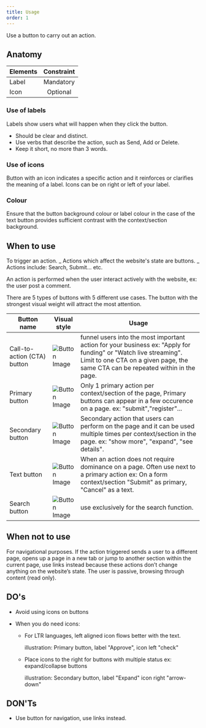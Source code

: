 ```yaml
---
title: Usage
order: 1
---
```



<Paragraph size="lead">Use a button to carry out an action.</Paragraph>

## Anatomy

| Elements | Constraint |
| -------- | :--------: |
| Label    | Mandatory  |
| Icon     |  Optional  |

### Use of labels

Labels show users what will happen when they click the button.

- Should be clear and distinct.
- Use verbs that describe the action, such as Send, Add or Delete.
- Keep it short, no more than 3 words.

### Use of icons

Button with an icon indicates a specific action and it reinforces or clarifies the meaning of a label.
Icons can be on right or left of your label.

### Colour

Ensure that the button background colour or label colour in the case of the text button provides sufficient contrast with the context/section background.

## When to use

To trigger an action. _ Actions which affect the website's state are buttons. _
Actions include: Search, Submit... etc.

An action is performed when the user interact actively with the website, ex: the user post a comment.

There are 5 types of buttons with 5 different use cases.
The button with the strongest visual weight will attract the most attention.

| Button name                 | Visual style                                                                                            | Usage                                                                                                                                                                                               |
| --------------------------- | ------------------------------------------------------------------------------------------------------- | --------------------------------------------------------------------------------------------------------------------------------------------------------------------------------------------------- |
| Call-to-action (CTA) button | ![Button Image](https://inno-ecl.s3.amazonaws.com/media/images/EC/Buttons/Button_CTA_Default.png)       | funnel users into the most important action for your business ex: "Apply for funding" or "Watch live streaming". Limit to one CTA on a given page, the same CTA can be repeated within in the page. |
| Primary button              | ![Button Image](https://inno-ecl.s3.amazonaws.com/media/images/EC/Buttons/Button_Primary_Default.png)   | Only 1 primary action per context/section of the page, Primary buttons can appear in a few occurence on a page. ex: "submit","register"...                                                          |
| Secondary button            | ![Button Image](https://inno-ecl.s3.amazonaws.com/media/images/EC/Buttons/Button_Secondary_Default.png) | Secondary action that users can perform on the page and it can be used multiple times per context/section in the page. ex: "show more", "expand", "see details".                                    |
| Text button                 | ![Button Image](https://inno-ecl.s3.amazonaws.com/media/images/EC/Buttons/Button_Ghost_Default.png)     | When an action does not require dominance on a page. Often use next to a primary action ex: On a form context/section "Submit" as primary, "Cancel" as a text.                                      |
| Search button               | ![Button Image](https://inno-ecl.s3.amazonaws.com/media/images/EC/Buttons/Button_Search_Default.png)    | use exclusively for the search function.                                                                                                                                                            |

## When not to use

For navigational purposes. If the action triggered sends a user to a different page, opens up a page in a new tab or jump to another section within the current page, use <Link to="/ec/components/navigation/link/usage/">links</Link> instead because these actions don’t change anything on the website’s state.
The user is passive, browsing through content (read only).

## DO's

- Avoid using icons on buttons
- When you do need icons:

  - For LTR languages, left aligned icon flows better with the text.

    illustration: Primary button, label "Approve", icon left "check"

  - Place icons to the right for buttons with multiple status ex: expand/collapse buttons

    illustration: Secondary button, label "Expand" icon right "arrow-down"

## DON'Ts

- Use button for navigation, use <Link to="/ec/components/navigation/link/usage/">links</Link> instead.

